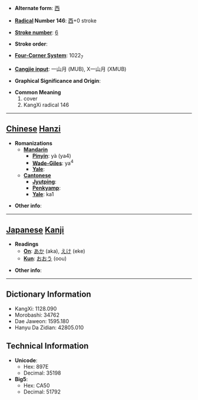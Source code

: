 * '''Alternate form''': [[西]]

* '''[[Wiktionary:Chinese radical index| Radical]] Number 146''': [[Wiktionary:Chinese radical index 西|西]]+0 stroke

* '''[[Wiktionary:Chinese total strokes index|Stroke number]]''': [[Wiktionary:Chinese total strokes index 6|6]]

* '''Stroke order''': 

* '''[[Wiktionary:Chinese four corner index|Four-Corner System]]''': 1022<sub>7</sub>

* '''[[Wiktionary:Chinese Cangjie index|Cangjie input]]''': 一山月 (MUB), X一山月 (XMUB)

* '''Graphical Significance and Origin''': 

* '''Common Meaning'''
*#cover
*# KangXi radical 146


----

== [[Chinese]] [[Hanzi]] ==

* '''Romanizations'''
** '''[[Mandarin]]'''
*** '''[[Pinyin]]''': yà (ya4)
*** '''[[Wade-Giles]]''': ya<sup>4</sup>
*** '''[[Yale]]''': 
** '''[[Cantonese]]'''
*** '''[[Jyutping]]''':
*** '''[[Penkyamp]]''': 
*** '''[[Yale]]''': ka1

* '''Other info''': 

----

== [[Japanese]] [[Kanji]] ==

* '''Readings'''
** '''[[On]]''': [[あか]] (aka), [[えけ]] (eke)
** '''[[Kun]]''': [[おおう]] (oou)

* '''Other info''':  

----

== Dictionary Information ==

* KangXi: 1128.090
* Morobashi: 34762
* Dae Jaweon: 1595.180
* Hanyu Da Zidian: 42805.010

== Technical Information ==

* '''Unicode''':
** Hex: 897E
** Decimal: 35198
* '''Big5''':
** Hex: CA50
** Decimal: 51792